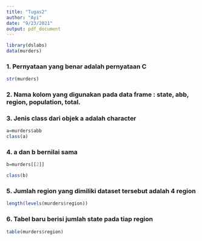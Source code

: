 ```yaml
---
title: "Tugas2"
author: "Ayi"
date: "9/23/2021"
output: pdf_document
---
```

```r
library(dslabs)
data(murders)
```

### 1. Pernyataan yang benar adalah pernyataan C
```r
str(murders)
```

### 2. Nama kolom yang digunakan pada data frame : state, abb, region, population, total.

### 3. Jenis class dari objek a adalah character
```r
a=murders$abb
class(a)
```

### 4. a dan b bernilai sama
```r
b=murders[[2]]

class(b)
```

### 5. Jumlah region yang dimiliki dataset tersebut adalah 4 region
```r
length(levels(murders$region))
```

### 6. Tabel baru berisi jumlah state pada tiap region
```r
table(murders$region)
```